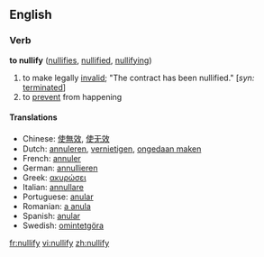 ==English==
=== Verb ===
'''to nullify''' ([[nullifies]], [[nullified]], [[nullifying]])

# to make legally [[invalid]]; "The contract has been nullified." [''syn:'' [[terminated]]]
# to [[prevent]] from happening

====Translations====
*Chinese: [[使無效]], [[使无效]]
*Dutch: [[annuleren]], [[vernietigen]], [[ongedaan maken]]
*French: [[annuler]]
*German: [[annullieren]]
*Greek: [[ακυρώσει]]
*Italian: [[annullare]]
*Portuguese: [[anular]]
*Romanian: [[a anula]]
*Spanish: [[anular]]
*Swedish: [[omintetgöra]]

[[fr:nullify]]
[[vi:nullify]]
[[zh:nullify]]